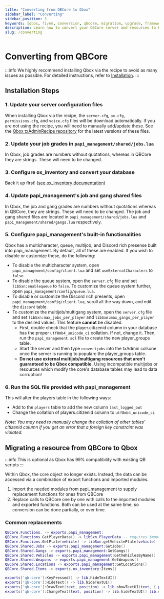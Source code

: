 ```yaml
---
title: "Converting from QBCore to Qbox"
sidebar_label: "Converting"
sidebar_position: 3
keywords: [qbox, fivem, conversion, qbcore, migration, upgrade, framework]
description: Learn how to convert your QBCore server and resources to Qbox. This guide covers the migration process, compatibility considerations, and necessary changes to ensure a smooth transition.
slug: /converting
---
```


# Converting from QBCore

:::info
We highly recommend installing Qbox via the recipe to avoid as many issues as possible.
For detailed instructions, refer to [Installation](installation).
:::

## Installation Steps

### 1. Update your server configuration files

When installing Qbox via the recipe, the `server.cfg`, `ox.cfg`, `permissions.cfg`, and `voice.cfg` files will be download automatically. If you are not using the recipe, you will need to manually add/update these.
See the [Qbox txAdminRecipe repository](https://github.com/Qbox-project/txAdminRecipe) for the latest versions of these files.

### 2. Update your job grades in `papi_management/shared/jobs.lua`

In Qbox, job grades are numbers without quotations, whereas in QBCore they are strings. These will need to be changed.

### 3. Configure ox_inventory and convert your database

Back it up first! ([see ox_inventory documentation](https://coxdocs.dev/ox_inventory/Frameworks/qb))

### 4. Update papi_management's job and gang shared files

In Qbox, the job and gang grades are numbers without quotations whereas in QBCore, they are strings. These will need to be changed. The job and gang shared files are located in `papi_management/shared/jobs.lua` and `papi_management/shared/gangs.lua` respectively.

### 5. Configure papi_management's built-in functionalities

Qbox has a multicharacter, queue, multijob, and Discord rich presense built into papi_management. By default, all of these are enabled. If you wish to disable or customize these, do the following:
- To disable the multicharacter system, open `papi_management/config/client.lua` and set `useExternalCharacters` to `false`.
- To disable the queue system, open the `server.cfg` file and set `libSxn:enablequeue` to `false`. To customize the queue system further, open `papi_management/config/queue.lua`.
- To disable or customize the Discord rich presents, open `papi_management/config/client.lua`, scroll all the way down, and edit the `discord` table.
- To customize the multijob/multigang system, open the `server.cfg` file and set `libSxn:max_jobs_per_player` and `libSxn:max_gangs_per_player` to the desired values. This feature **cannot** be disabled.
  - First, double check that the player.citizenid column in your database has the proper `utf8mb4_unicode_ci` collation. If not, change it. Then, run the `papi_management.sql` file to create the new player_groups table.
  - Start the server and then type `convertjobs` into the txAdmin colsone once the server is running to populare the player_groups table.
  - **Do not use external multijob/multigang resources that aren't guaranteed to be Qbox compatible.** Using incompatible multijobs or resources which modify the core's database tables may lead to data corruption!

### 6. Run the SQL file provided with papi_management

This will alter the players table in the following ways:
- Add to the `players` table to add the new column `last_logged_out`
- Change the collation of players.citizenid column to `utf8mb4_unicode_ci`

_Note: You may need to manually change the collation of other tables' citizenid column if you get an error that a foreign key constraint was violated._

## Migrating a resource from QBCore to Qbox

:::info
This is optional as Qbox has 99% compatibility with existing QB scripts
:::

Within Qbox, the core object no longer exists.
Instead, the data can be accessed via a combination of export functions and imported modules.

1. Import the needed modules from papi_management to supply replacement functions for ones from QBCore
2. Replace calls to QBCore one by one with calls to the imported modules and exported functions. Both can be used at the same time, so conversion can be done partially, or over time.

### Common replacements

```lua
QBCore.Functions. -> exports.papi_management:
QBCore.Functions.GetPlayerData() -> libSxn.PlayerData -- requires importing the playerdata module
QBCore.Functions.GetPlate(vehicle) -> libSxn.getVehiclePlate(vehicle) -- requires importing the lib module
QBCore.Shared.Jobs -> exports.papi_management:GetJobs()
QBCore.Shared.Gangs -> exports.papi_management:GetGangs()
QBCore.Shared.Vehicles -> exports.papi_management:GetVehiclesByName()
QBCore.Shared.Weapons -> exports.papi_management:GetWeapons()
QBCore.Shared.Locations -> exports.papi_management:GetLocations()
QBCore.Shared.Items -> exports.ox_inventory:Items()

exports['qb-core']:KeyPressed() -> lib.hideTextUI()
exports['qb-core']:HideText() -> lib.hideTextUI()
exports['qb-core']:DrawText(text, position) -> lib.showTextUI(text, { position = position })
exports['qb-core']:ChangeText(text, position) -> lib.hideTextUI() lib.showTextUI(text, { position = position })
```
